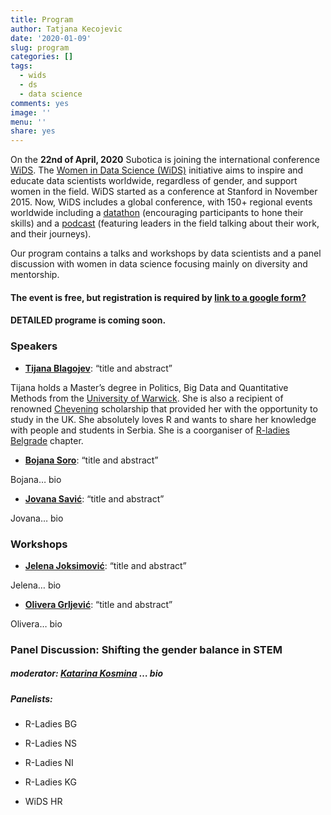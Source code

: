 ```yaml
---
title: Program
author: Tatjana Kecojevic
date: '2020-01-09'
slug: program
categories: []
tags:
  - wids
  - ds
  - data science
comments: yes
image: ''
menu: ''
share: yes
---
```

On the **22nd of April, 2020** Subotica is joining the international conference [WiDS](https://www.widsconference.org). The [Women in Data Science (WiDS)](https://www.widsconference.org) initiative aims to inspire and educate data scientists worldwide, regardless of gender, and support women in the field. WiDS started as a conference at Stanford in November 2015. Now, WiDS includes a global conference, with 150+ regional events worldwide including a [datathon](https://www.widsconference.org/datathon.html) (encouraging participants to hone their skills) and a [podcast](https://www.widsconference.org/podcast.html) (featuring leaders in the field talking about their work, and their journeys). 

Our program contains a talks and workshops by data scientists and a panel discussion with women in data science focusing mainly on diversity and mentorship. 

#### The event is free, but registration is required by [link to a google form?]()

#### DETAILED programe is coming soon.

###

### Speakers

- **[Tijana Blagojev](https://www.linkedin.com/in/tijana-blagojev-288b3442/)**: "title and abstract"

Tijana holds a Master’s degree in Politics, Big Data and Quantitative Methods from the [University of Warwick](https://warwick.ac.uk). She is also a recipient of renowned [Chevening](https://www.chevening.org) scholarship that provided her with the opportunity to study in the UK. She absolutely loves R and wants to share her knowledge with people and students in Serbia. She is a coorganiser of [R-ladies Belgrade](https://www.meetup.com/rladies-belgrade/) chapter. 

- **[Bojana Soro](https://www.linkedin.com/in/bojana-soro-73ba65131/)**: "title and abstract"

Bojana... bio

- **[Jovana Savić](https://www.linkedin.com/in/jovana-savić-12aa305a/)**: "title and abstract"

Jovana... bio



### Workshops

- **[Jelena Joksimović](https://www.linkedin.com/in/jelenajoksimovic92/)**: "title and abstract"

Jelena... bio

- **[Olivera Grljević](https://www.linkedin.com/in/olivera-grljević-3842b516/)**: "title and abstract"

Olivera... bio


### Panel Discussion: Shifting the gender balance in STEM


##### moderator: **[Katarina Kosmina](https://www.linkedin.com/in/kosmina/)** ... bio

##### Panelists:

- R-Ladies BG

- R-Ladies NS

- R-Ladies NI

- R-Ladies KG

- WiDS HR


